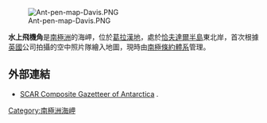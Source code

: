 [[Image:Ant-pen-map-Davis.PNG|thumb]]

{{coord|64|3|S|60|46|W|display=title}}

'''水上飛機角'''是[[南極洲|南極洲]]的海岬，位於[[葛拉漢地|葛拉漢地]]，處於[[恰夫達爾半島|恰夫達爾半島]]東北岸，首次根據[[英國|英國]]公司拍攝的空中照片隊繪入地圖，現時由[[南極條約體系|南極條約體系]]管理。

==外部連結==
* [http://data.aad.gov.au/aadc/gaz/scar/ SCAR Composite Gazetteer of Antarctica] {{WebCite|url=https://www.webcitation.org/5ug2CfC7m?url=http://data.aad.gov.au/aadc/gaz/scar/ |date=20101202140255 |dateformat=iso }}.

{{Antarctica-geo-stub}}
[[Category:南極洲海岬|Category:南極洲海岬]]